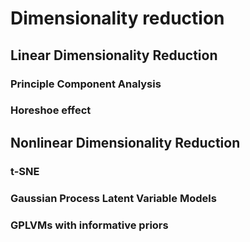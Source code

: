 # Dimensionality reduction

<!-- Chris -->

## Linear Dimensionality Reduction

### Principle Component Analysis

### Horeshoe effect

## Nonlinear Dimensionality Reduction

### t-SNE

### Gaussian Process Latent Variable Models

### GPLVMs with informative priors
